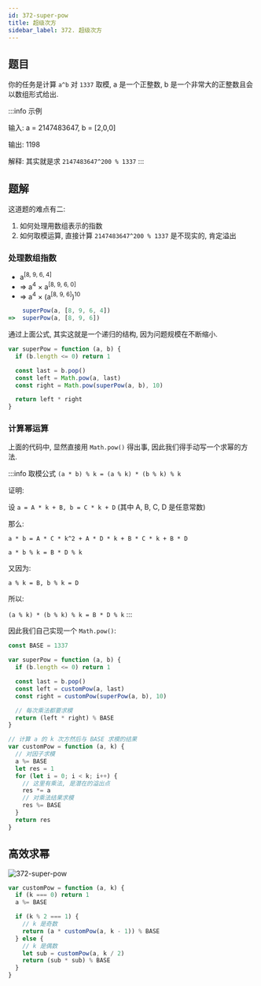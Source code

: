 ```yaml
---
id: 372-super-pow
title: 超级次方
sidebar_label: 372. 超级次方
---
```


## 题目

你的任务是计算 `a^b` 对 `1337` 取模, a 是一个正整数, b 是一个非常大的正整数且会以数组形式给出.

:::info 示例

输入: a = 2147483647, b = [2,0,0]

输出: 1198

解释: 其实就是求 `2147483647^200 % 1337`
:::

## 题解

这道题的难点有二:

1. 如何处理用数组表示的指数
2. 如何取模运算, 直接计算 `2147483647^200 % 1337` 是不现实的, 肯定溢出

### 处理数组指数

- a<sup>[8, 9, 6, 4]</sup>
- => a<sup>4</sup> × a<sup>[8, 9, 6, 0]</sup>
- => a<sup>4</sup> × (a<sup>[8, 9, 6]</sup>)<sup>10</sup>

```ts
    superPow(a, [8, 9, 6, 4])
=>  superPow(a, [8, 9, 6])
```

通过上面公式, 其实这就是一个递归的结构, 因为问题规模在不断缩小.

```ts
var superPow = function (a, b) {
  if (b.length <= 0) return 1

  const last = b.pop()
  const left = Math.pow(a, last)
  const right = Math.pow(superPow(a, b), 10)

  return left * right
}
```

### 计算幂运算

上面的代码中, 显然直接用 `Math.pow()` 得出事, 因此我们得手动写一个求幂的方法.

:::info 取模公式
`(a * b) % k = (a % k) * (b % k) % k`

证明:

设 `a = A * k + B, b = C * k + D` (其中 A, B, C, D 是任意常数)

那么:

`a * b = A * C * k^2 + A * D * k + B * C * k + B * D`

`a * b % k = B * D % k`

又因为:

`a % k = B, b % k = D`

所以:

`(a % k) * (b % k) % k = B * D % k`
:::

因此我们自己实现一个 `Math.pow()`:

```ts
const BASE = 1337

var superPow = function (a, b) {
  if (b.length <= 0) return 1

  const last = b.pop()
  const left = customPow(a, last)
  const right = customPow(superPow(a, b), 10)

  // 每次乘法都要求模
  return (left * right) % BASE
}

// 计算 a 的 k 次方然后与 BASE 求模的结果
var customPow = function (a, k) {
  // 对因子求模
  a %= BASE
  let res = 1
  for (let i = 0; i < k; i++) {
    // 这里有乘法, 是潜在的溢出点
    res *= a
    // 对乘法结果求模
    res %= BASE
  }
  return res
}
```

## 高效求幂

![372-super-pow](../../static/img/372-super-pow.png)

```ts
var customPow = function (a, k) {
  if (k === 0) return 1
  a %= BASE

  if (k % 2 === 1) {
    // k 是奇数
    return (a * customPow(a, k - 1)) % BASE
  } else {
    // k 是偶数
    let sub = customPow(a, k / 2)
    return (sub * sub) % BASE
  }
}
```
